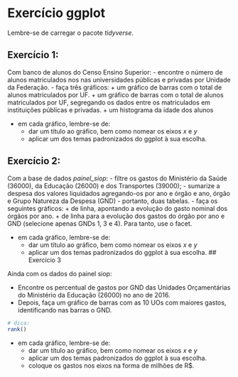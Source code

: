 # Exercício ggplot

Lembre-se de carregar o pacote *tidyverse*.


## Exercício 1:

Com banco de alunos do Censo Ensino Superior:
- encontre o número de alunos matriculados nos nas universidades públicas e privadas por Unidade da Federação. 
- faça três gráficos:
    + um gráfico de barras com o total de alunos matriculados por UF. 
    + um gráfico de barras com o total de alunos matriculados por UF, segregando os dados entre os matriculados em instituições públicas e privadas.
    + um histograma da idade dos alunos

- em cada gráfico, lembre-se de:
    + dar um título ao gráfico, bem como nomear os eixos *x* e *y*
    + aplicar um dos temas padronizados do ggplot à sua escolha.
 
## Exercício 2: 
Com a base de dados *painel_siop*:
- filtre os gastos do Ministério da Saúde (36000), da Educação (26000) e dos Transportes (39000);
- sumarize a despesa dos valores liquidados agregando-os por ano e órgão e ano, órgão e Grupo Natureza da Despesa (GND) - portanto, duas tabelas. 
- faça os seguintes gráficos:
    + de linha, apontando a evolução do gasto nominal dos órgãos por ano.
    + de linha para a evolução dos gastos do órgão por ano e GND (selecione apenas GNDs 1, 3 e 4). Para tanto, use o facet.
    
- em cada gráfico, lembre-se de:
    + dar um título ao gráfico, bem como nomear os eixos *x* e *y*
    + aplicar um dos temas padronizados do ggplot à sua escolha.
 ## Exercício 3
 
Ainda com os dados do painel siop:

- Encontre os percentual de gastos por GND das Unidades Orçamentárias do Ministério da Educação (26000) no ano de 2016. 
- Depois, faça um gráfico de barras com as 10 UOs com maiores gastos, identificando nas barras o GND. 
```r
# dica:
rank()
```

- em cada gráfico, lembre-se de:
    + dar um título ao gráfico, bem como nomear os eixos *x* e *y*
    + aplicar um dos temas padronizados do ggplot à sua escolha.
    + coloque os gastos nos eixos na forma de milhões de R$.

